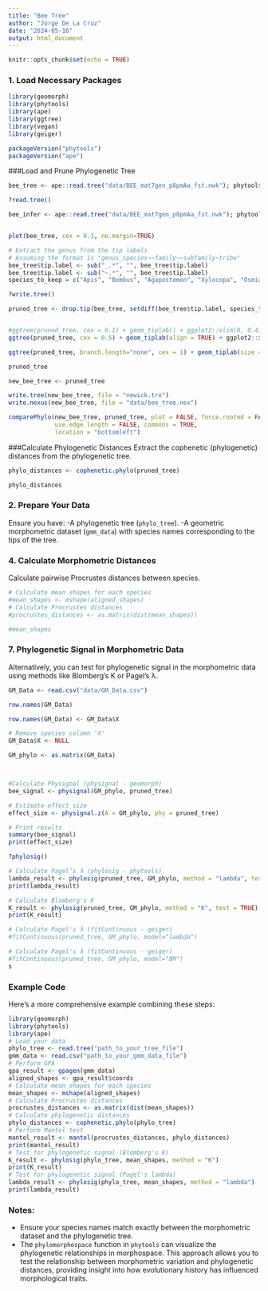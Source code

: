 ```yaml
---
title: "Bee Tree"
author: "Jorge De La Cruz"
date: "2024-05-16"
output: html_document
---
```


```r
knitr::opts_chunk$set(echo = TRUE)
```

### 1. Load Necessary Packages
```r
library(geomorph)
library(phytools)
library(ape)
library(ggtree)
library(vegan)
library(geiger)

packageVersion("phytools")
packageVersion("ape")

```

###Load and Prune Phylogenetic Tree
```r
bee_tree <- ape::read.tree("data/BEE_mat7gen_p8pmAa_fst.nwk"); phytools::read.newick("data/BEE_mat7gen_p8pmAa_fst.nwk")

?read.tree()

bee_infer <- ape::read.tree("data/BEE_mat7gen_p8pmAa_fst.nwk"); phytools::read.newick("data/BEE_mat7gen_p8pmAa_fst.nwk")


plot(bee_tree, cex = 0.1, no.margin=TRUE)

# Extract the genus from the tip labels
# Assuming the format is "genus_species~~family~~subfamily~tribe"
bee_tree$tip.label <- sub("_.*", "", bee_tree$tip.label)
bee_tree$tip.label <- sub("~.*", "", bee_tree$tip.label)
species_to_keep = c("Apis", "Bombus", "Agapostemon", "Xylocopa", "Osmia", "Megachile", "Diadasia", "Eucera", "Andrena", "Halictus", "Hesperapis", "Ceratina", "Habropoda", "Anthophora", "Panurginus", "Lasioglossum", "Calliopsis")

?write.tree()

pruned_tree <- drop.tip(bee_tree, setdiff(bee_tree$tip.label, species_to_keep)) # change "phylo_tree" to be the name of your tree


#ggtree(pruned_tree, cex = 0.1) + geom_tiplab() + ggplot2::xlim(0, 0.4)
ggtree(pruned_tree, cex = 0.5) + geom_tiplab(align = TRUE) + ggplot2::xlim(0, 0.3)

ggtree(pruned_tree, branch.length="none", cex = 1) + geom_tiplab(size = 2) 

pruned_tree

new_bee_tree <- pruned_tree

write.tree(new_bee_tree, file = "newick.tre")
write.nexus(new_bee_tree, file = "data/bee_tree.nex")
```
```r
comparePhylo(new_bee_tree, pruned_tree, plot = FALSE, force.rooted = FALSE,
             use.edge.length = FALSE, commons = TRUE,
             location = "bottomleft")
```


###Calculate Phylogenetic Distances
Extract the cophenetic (phylogenetic) distances from the phylogenetic tree.
```r
phylo_distances <- cophenetic.phylo(pruned_tree)

phylo_distances
```




### 2. Prepare Your Data
Ensure you have:
-A phylogenetic tree (`phylo_tree`).
-A geometric morphometric dataset (`gmm_data`) with species names corresponding to the tips of the tree.


### 4. Calculate Morphometric Distances
Calculate pairwise Procrustes distances between species.

```r
# Calculate mean shapes for each species
#mean_shapes <- mshape(aligned_shapes)
# Calculate Procrustes distances
#procrustes_distances <- as.matrix(dist(mean_shapes))

#mean_shapes
```


### 7. Phylogenetic Signal in Morphometric Data
Alternatively, you can test for phylogenetic signal in the 
morphometric data using methods like Blomberg’s K or Pagel’s λ.

```r
GM_Data <- read.csv("data/GM_Data.csv") 

row.names(GM_Data)

row.names(GM_Data) <- GM_Data$X

# Remove species column 'X'
GM_Data$X <- NULL

GM_phylo <- as.matrix(GM_Data)



#Calculate Physignal (physignal - geomorph)
bee_signal <- physignal(GM_phylo, pruned_tree)

# Estimate effect size
effect_size <- physignal.z(A = GM_phylo, phy = pruned_tree)

# Print results
summary(bee_signal)
print(effect_size)

?phylosig()

# Calculate Pagel’s λ (phylosig - phytools)
lambda_result <- phylosig(pruned_tree, GM_phylo, method = "lambda", test = TRUE)
print(lambda_result)

# Calculate Blomberg's K
K_result <- phylosig(pruned_tree, GM_phylo, method = "K", test = TRUE)
print(K_result)

# Calculate Pagel's λ (fitContinuous - geiger)
#fitContinuous(pruned_tree, GM_phylo, model="lambda")

# Calculate Pagel's λ (fitContinuous - geiger)
#fitContinuous(pruned_tree, GM_phylo, model="BM")
s
```




### Example Code
Here’s a more comprehensive example combining these steps:
```R
library(geomorph)
library(phytools)
library(ape)
# Load your data
phylo_tree <- read.tree("path_to_your_tree_file")
gmm_data <- read.csv("path_to_your_gmm_data_file")
# Perform GPA
gpa_result <- gpagen(gmm_data)
aligned_shapes <- gpa_result$coords
# Calculate mean shapes for each species
mean_shapes <- mshape(aligned_shapes)
# Calculate Procrustes distances
procrustes_distances <- as.matrix(dist(mean_shapes))
# Calculate phylogenetic distances
phylo_distances <- cophenetic.phylo(phylo_tree)
# Perform Mantel test
mantel_result <- mantel(procrustes_distances, phylo_distances)
print(mantel_result)
# Test for phylogenetic signal (Blomberg's K)
K_result <- phylosig(phylo_tree, mean_shapes, method = "K")
print(K_result)
# Test for phylogenetic signal (Pagel's lambda)
lambda_result <- phylosig(phylo_tree, mean_shapes, method = "lambda")
print(lambda_result)
```
### Notes:
- Ensure your species names match exactly between the morphometric dataset and the phylogenetic tree.
- The `phylomorphospace` function in `phytools` can visualize the phylogenetic relationships in morphospace.
This approach allows you to test the relationship between morphometric variation and phylogenetic distances, providing insight into how evolutionary history has influenced morphological traits.
